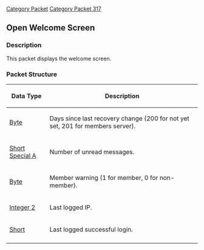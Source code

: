 [[Category Packet]]
[[Category Packet 317]]
{{packet|name=Open welcome screen|description=Displays the welcome screen.|opcode=176|type=Fixed|length=10|revision=317}}
== Open Welcome Screen ==

=== Description ===

This packet displays the welcome screen.

=== Packet Structure ===
{|border=2
! Data Type
! Description
|-
| [[Data Types#Standard data type|Byte]]
| Days since last recovery change (200 for not yet set, 201 for members server).
|-
| [[Data Types#Standard data type|Short]] [[Data Types#Non Standard data types|Special A]]
| Number of unread messages.
|-
| [[Data Types#Standard data types|Byte]]
| Member warning (1 for member, 0 for non-member).
|-
| [[Data Types#Non Standard data types|Integer 2]]
| Last logged IP.
|-
| [[Data Types#Standard data types|Short]]
| Last logged successful login.
|-
|}